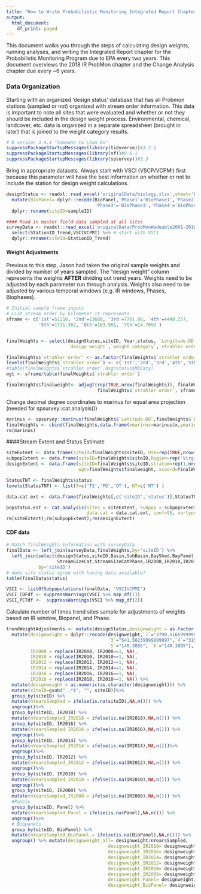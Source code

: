```yaml
---
title: "How to Write Probabilistic Monitoring Integrated Report Chapter"
output:
  html_document:
    df_print: paged
---
```


This document walks you through the steps of calculating design weights, running analyses, and writing the Integrated Report chapter for the Probabilistic Monitoring Program due to EPA every two years. This document overviews the 2018 IR ProbMon chapter and the Change Analysis chapter due every ~6 years.

### Data Organization
Starting with an organized 'design status' database that has all Probmon stations (sampled or not) organized with stream order information. This data is important to note all sites that were evaluated and whether or not they should be included in the design weight process. Environmental, chemical, landcover, etc. data is organized in a separate spreadsheet (brought in later) that is joined to the weight category results. 

```r
# R version 3.4.4 "Someone to Lean On"
suppressPackageStartupMessages(library(tidyverse))#1.2.1
suppressPackageStartupMessages(library(sf))#0.6-1
suppressPackageStartupMessages(library(spsurvey))#3.3

```

Bring in appropriate datasets. Always start with VSCI (VSCP/VCPMI) first because this parameter will have the best information on whether or not to include the station for design weight calculations. 
```r
designStatus <- readxl::read_excel('originalData/biology.xlsx',sheet='biology2018') %>%
  mutate(BioPanel= dplyr::recode(BioPanel,'Phase1'='BioPhase1','Phase2'='BioPhase2',
                                 'Phase3'='BioPhase3','Phase4'='BioPhase4')) %>% # recode biophase
  dplyr::rename(siteID=sampleID)

#### Read in master field data sampled at all sites
surveyData <- readxl::read_excel('originalData/ProbMonWadeable2001-2016.xlsx',sheet='ProbMonData2001-2016_EVJ') %>%
  select(StationID_Trend,VSCIVCPMI) %>% # start with VSCI
  dplyr::rename(siteID=StationID_Trend)

```



#### Weight Adjustments
Previous to this step, Jason had taken the original sample weights and divided by number of years sampled. The "design weight" column represents the weights **AFTER** dividing out trend years. Weights need to be adjusted by each parameter run through analysis. Weights also need to be adjusted by various temporal windows (e.g. IR windows, Phases, Biophases). 

```r
# Initial sample frame inputs
# List stream order by kilometer it represents
sframe <- c('1st'=51210, '2nd'=13680, '3rd'=7781.08, '4th'=4448.257, 
            '5th'=1731.302, '6th'=163.901, '7th'=14.7099 )


finalWeights <- select(designStatus,siteID, Year,status, `Longitude-DD`, `Latitude-DD`, 
                       `design weight`,`weight category`,`strahler order`)

finalWeights$`strahler order` <- as.factor(finalWeights$`strahler order`)
levels(finalWeights$`strahler order`) <- c('1st','2nd','3rd','4th','5th','6th','7th')
#table(finalWeights$`strahler order`,dsgnstatus$MDCaty)
wgt <- sframe/table(finalWeights$`strahler order`)

finalWeights$finalweight<- adjwgt(rep(TRUE,nrow(finalWeights)), finalWeights$`design weight`,
                                  finalWeights$`strahler order`, sframe)

```

Change decimal degree coordinates to marinus for equal area projection (needed for spsurvey::cat.analysis())
```r
marinus <- spsurvey::marinus(finalWeights$`Latitude-DD`,finalWeights$`Longitude-DD`)
finalWeights <- cbind(finalWeights,data.frame(xmarinus=marinus$x,ymarinus=marinus$y))
rm(marinus)
```

####Stream Extent and Status Estimate
```r
siteExtent <- data.frame(siteID=finalWeights$siteID, Use=rep(TRUE,nrow(finalWeights)) )
subpopExtent <- data.frame(siteID=finalWeights$siteID,Region=rep('Virginia',nrow(finalWeights)) )
designExtent <- data.frame(siteID=finalWeights$siteID,stratum=rep(1,nrow(finalWeights)),
                           wgt=finalWeights$finalweight, xcoord=finalWeights$xmarinus,ycoord=finalWeights$ymarinus)

StatusTNT <- finalWeights$status
levels(StatusTNT) <- list(T=c('TS','PD','OT'), NT=c('NT') )

data.cat.ext <- data.frame(finalWeights[,c('siteID','status')],StatusTNT)

popstatus.est <- cat.analysis(sites = siteExtent, subpop = subpopExtent, design = designExtent,
                              data.cat = data.cat.ext, conf=95, vartype="Local")
rm(siteExtent);rm(subpopExtent);rm(designExtent)
```

#### CDF data

```r
# Match finalWeights information with surveyData
finalData <- left_join(surveyData,finalWeights,by='siteID') %>%
  left_join(select(designStatus,siteID,Basin,SubBasin,BayShed,BayPanel,EcoRegion,BioRegion,Panel,BioPanel,Order,BasinSize,
                   StreamSizeCat,StreamSizeCatPhase,IR2008,IR2010,IR2012,IR2014,IR2016,IR2018),
            by='siteID')
# does site status agree with having data available?
table(finalData$status)

VSCI <- listOfSubpopulations(finalData, 'VSCIVCPMI')
VSCI_CDFdf <- suppressWarnings(VSCI %>% map_df(1))
VSCI_PCTdf <-  suppressWarnings(VSCI %>% map_df(2))

```













Calculate number of times trend sites sample for adjustments of weights based on IR window, Biopanel, and Phase.
```r
trendWeightAdjustments <- mutate(designStatus,designweight = as.factor(`strahler order`)) %>% # overwrite all design weights back to original
  mutate(designweight = dplyr::recode(designweight,`1`="3790.5165999999999",`2`="947.62919999999997", 
                                      `3`="541.50239999999997",`4`="315.87639999999999", 
                                      `5`="140.3895", `6`="140.3895"),
         IR2008 = replace(IR2008, IR2008==1, NA),
         IR2010 = replace(IR2010, IR2010==1, NA),
         IR2012 = replace(IR2012, IR2012==1, NA),
         IR2014 = replace(IR2014, IR2014==1, NA),
         IR2016 = replace(IR2016, IR2016==1, NA),
         IR2018 = replace(IR2018, IR2018==1, NA)) %>%
  mutate(designweight = as.numeric(as.character(designweight))) %>%
  mutate(siteID=gsub("_.*$", "", siteID))%>%
  group_by(siteID) %>%
  mutate(nYearsSampled = ifelse(is.na(siteID),NA,n())) %>%
  ungroup()%>%
  group_by(siteID, IR2018) %>%
  mutate(nYearsSampled_IR2018 = ifelse(is.na(IR2018),NA,n())) %>%
  group_by(siteID, IR2016) %>%
  mutate(nYearsSampled_IR2016 = ifelse(is.na(IR2016),NA,n())) %>%
  ungroup()%>%
  group_by(siteID, IR2014) %>%
  mutate(nYearsSampled_IR2014 = ifelse(is.na(IR2014),NA,n()))%>%
  ungroup()%>%
  group_by(siteID, IR2012) %>%
  mutate(nYearsSampled_IR2012 = ifelse(is.na(IR2012),NA,n())) %>%
  ungroup()%>%
  group_by(siteID, IR2010) %>%
  mutate(nYearsSampled_IR2010 = ifelse(is.na(IR2010),NA,n())) %>%
  ungroup()%>%
  group_by(siteID, IR2008) %>%
  mutate(nYearsSampled_IR2008 = ifelse(is.na(IR2008),NA,n())) %>%
  #Panels
  group_by(siteID, Panel) %>%
  mutate(nYearsSampled_Panel = ifelse(is.na(Panel),NA,n())) %>%
  ungroup()%>%
  # Biopanels
  group_by(siteID, BioPanel) %>%
  mutate(nYearsSampled_BioPanel = ifelse(is.na(BioPanel),NA,n())) %>%
  ungroup() %>% mutate(designweight_all= designweight/nYearsSampled,
                                      designweight_IR2018= designweight/nYearsSampled_IR2018,
                                      designweight_IR2016= designweight/nYearsSampled_IR2016,
                                      designweight_IR2014= designweight/nYearsSampled_IR2014,
                                      designweight_IR2012= designweight/nYearsSampled_IR2012,
                                      designweight_IR2010= designweight/nYearsSampled_IR2010,
                                      designweight_IR2008= designweight/nYearsSampled_IR2008,
                                      designweight_Panel= designweight/nYearsSampled_Panel,
                                      designweight_BioPanel= designweight/nYearsSampled_BioPanel)
```


